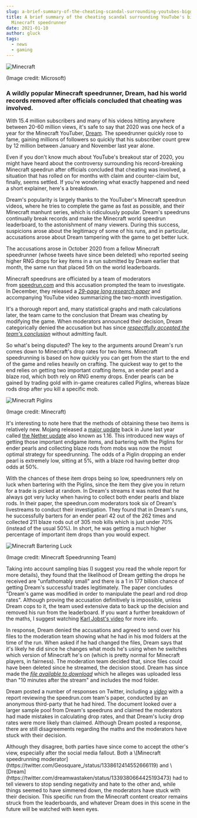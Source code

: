 ```yaml
---
slug: a-brief-summary-of-the-cheating-scandal-surrounding-youtubes-biggest-minecraft-speedrunner
title: A brief summary of the cheating scandal surrounding YouTube's biggest
  Minecraft speedrunner
date: 2021-01-10
author: gluck
tags:
  - news
  - gaming
---
```

![Minecraft](/images/minecraft.jpg "Minecraft")

(Image credit: Microsoft)

### A wildly popular Minecraft speedrunner, Dream, had his world records removed after officials concluded that cheating was involved.

With 15.4 million subscribers and many of his videos hitting anywhere between 20-60 million views, it's safe to say that 2020 was one heck of a year for the Minecraft YouTuber, [Dream](https://www.youtube.com/c/dream/videos). The speedrunner quickly rose to fame, gaining millions of followers so quickly that his subscriber count grew by 12 million between January and November last year alone.

Even if you don't know much about YouTube's breakout star of 2020, you might have heard about the controversy surrounding his record-breaking Minecraft speedrun after officials concluded that cheating was involved, a situation that has rolled on for months with claim and counter-claim but, finally, seems settled. If you're wondering what exactly happened and need a short explainer, here's a breakdown.

Dream's popularity is largely thanks to the YouTuber's Minecraft speedrun videos, where he tries to complete the game as fast as possible, and their Minecraft manhunt series, which is ridiculously popular. Dream's speedruns continually break records and make the Minecraft world speedrun leaderboard, to the astonishment of many viewers. During this success, suspicions arose about the legitimacy of some of his runs, and in particular, accusations arose about Dream tampering with the game to get better luck.

The accusations arose in October 2020 from a fellow Minecraft speedrunner (whose tweets have since been deleted) who reported seeing higher RNG drops for key items in a run submitted by Dream earlier that month, the same run that placed 5th on the world leaderboards.

Minecraft speedruns are officiated by a team of moderators from [speedrun.com](https://www.speedrun.com/) and this accusation prompted the team to investigate. In December, they released a *[29-page long research paper](https://mcspeedrun.com/dream.pdf)* and accompanying YouTube video summarizing the two-month investigation.

It's a thorough report and, many statistical graphs and math calculations later, the team came to the conclusion that Dream was cheating by modifying the game. When moderators announced their decision, Dream categorically denied the accusation but has since *[respectfully accepted the team's conclusion](https://twitter.com/dreamwastaken/status/1344716590080782339)* without admitting fault.

So what's being disputed? The key to the arguments around Dream's run comes down to Minecraft's drop rates for two items. Minecraft speedrunning is based on how quickly you can get from the start to the end of the game and relies heavily on crafting. The quickest way to get to the end relies on getting two important crafting items, an ender pearl and a blaze rod, which both rely on RNG enemy drops. Ender pearls can be gained by trading gold with in-game creatures called Piglins, whereas blaze rods drop after you kill a specific mob.

![Minecraft Piglins](/images/minecraft-piglins.jpg "Minecraft Piglins")

(Image credit: Minecraft)

It's interesting to note here that the methods of obtaining these two items is relatively new. Mojang released a [major update](https://www.pcgamer.com/minecraft-update-patch-notes/) back in June last year called [the Nether update](https://www.pcgamer.com/i-took-a-one-way-portal-to-minecrafts-updated-nether-and-tried-to-live-there/) also known as 1.16. This introduced new ways of getting those important endgame items, and bartering with the Piglins for ender pearls and collecting blaze rods from mobs was now the most optimal strategy for speedrunning. The odds of a Piglin dropping an ender pearl is extremely low, sitting at 5%, with a blaze rod having better drop odds at 50%.  

With the chances of these item drops being so low, speedrunners rely on luck when bartering with the Piglins, since the item they give you in return for a trade is picked at random. In Dream's streams it was noted that he always got very lucky when having to collect both ender pearls and blaze rods. In their paper, the speedrun.com moderators took six of Dream's livestreams to conduct their investigation. They found that in Dream's runs, he successfully barters for an ender pearl 42 out of the 262 times and collected 211 blaze rods out of 305 mob kills which is just under 70% (instead of the usual 50%). In short, he was getting a much higher percentage of important item drops than you would expect.

![Minecraft Bartering Luck](/images/minecraft-bartering-luck.png "Minecraft Bartering Luck")

(Image credit: Minecraft Speedrunning Team)

Taking into account sampling bias (I suggest you read the whole report for more details), they found that the likelihood of Dream getting the drops he received are "unfathomably small" and there is a 1 in 177 billion chance of getting Dream's successful trades legitimately. The paper concludes "Dream's game was modified in order to manipulate the pearl and rod drop rates". Although proving the accusation definitively is impossible, unless Dream cops to it, the team used extensive data to back up the decision and removed his run from the leaderboard. If you want a further breakdown of the maths, I suggest watching [Karl Jobst's video](https://www.youtube.com/watch?v=f8TlTaTHgzo&amp%3Bt=108s&amp%3Bab_channel=KarlJobst) for more info.

In response, Dream denied the accusations and agreed to send over his files to the moderation team showing what he had in his mod folders at the time of the run. When asked if he had changed the files, Dream says that it's likely he did since he changes what mods he's using when he switches which version of Minecraft he's on (which is pretty normal for Minecraft players, in fairness). The moderation team decided that, since files could have been deleted since he streamed, the decision stood. Dream has since made the *[file available to download](https://twitter.com/dreamwastaken/status/1338300939682410497)* which he alleges was uploaded less than "10 minutes after the stream" and includes the mod folder.


<p>
  <TwitterTweetEmbed tweetId={"1338300936742170627"} />
</p>

Dream posted a number of responses on Twitter, including a *[video](https://www.youtube.com/watch?v=1iqpSrNVjYQ)* with a report reviewing the speedrun.com team's paper, conducted by an anonymous third-party that he had hired. The document looked over a larger sample pool from Dream's speedruns and claimed the moderators had made mistakes in calculating drop rates, and that Dream's lucky drop rates were more likely than claimed. Although Dream posted a response, there are still disagreements regarding the maths and the moderators have stuck with their decision.


<p>
  <YouTube videoId={"1iqpSrNVjYQ"} containerClassName={"youtube-container"} />
</p>
Although they disagree, both parties have since come to accept the other's view, especially after the social media fallout. Both a \[Minecraft speedrunning moderator](https://twitter.com/Geosquare_/status/1338612414552666119) and \[Dream](https://twitter.com/dreamwastaken/status/1339380664425193473) had to tell viewers to stop sending negativity and hate to the other and, while things seemed to have simmered down, the moderators have stuck with their decision. This specific run from the Minecraft content creator remains struck from the leaderboards, and whatever Dream does in this scene in the future will be watched with keen eyes.